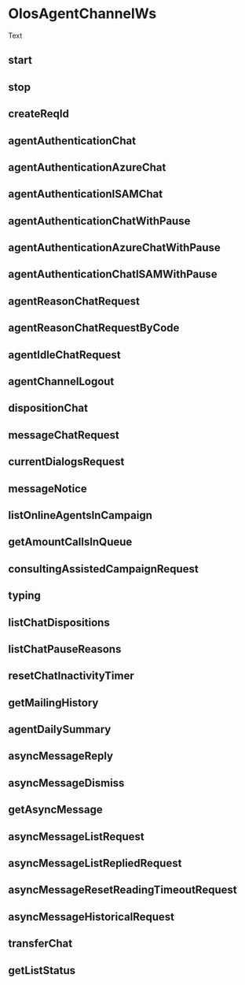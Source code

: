# OlosAgentChannelWs

Text

## start

## stop

## createReqId

## agentAuthenticationChat

## agentAuthenticationAzureChat

## agentAuthenticationISAMChat

## agentAuthenticationChatWithPause

## agentAuthenticationAzureChatWithPause

## agentAuthenticationChatISAMWithPause

## agentReasonChatRequest

## agentReasonChatRequestByCode

## agentIdleChatRequest

## agentChannelLogout

## dispositionChat

## messageChatRequest

## currentDialogsRequest

## messageNotice

## listOnlineAgentsInCampaign

## getAmountCallsInQueue

## consultingAssistedCampaignRequest

## typing

## listChatDispositions

## listChatPauseReasons

## resetChatInactivityTimer

## getMailingHistory

## agentDailySummary

## asyncMessageReply

## asyncMessageDismiss

## getAsyncMessage

## asyncMessageListRequest

## asyncMessageListRepliedRequest

## asyncMessageResetReadingTimeoutRequest

## asyncMessageHistoricalRequest

## transferChat

## getListStatus
